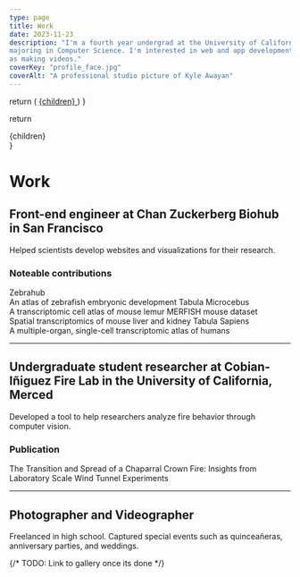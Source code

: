 ```yaml
---
type: page
title: Work
date: 2023-11-23
description: "I'm a fourth year undergrad at the University of California, Merced. I'm
majoring in Computer Science. I'm interested in web and app development, as well
as making videos."
coverKey: "profile_face.jpg"
coverAlt: "A professional studio picture of Kyle Awayan"
---
```


  return (
    <a href={link} target="_blank" rel="noreferrer" className="text-xl">
      {children}
    </a>
  )
}

  return <div className="grid grid-cols-2 gap-8">{children}</div>
}

# Work

## Front-end engineer at Chan Zuckerberg Biohub in San Francisco

Helped scientists develop websites and visualizations for their research.

### Noteable contributions

<ContributionGrid>
  <ContributonCard link="https://zebrahub.ds.czbiohub.org">
    Zebrahub <br /> An atlas of zebrafish embryonic development
  </ContributonCard>
  <ContributonCard link="https://tabula-microcebus.ds.czbiohub.org">
    Tabula Microcebus <br /> A transcriptomic cell atlas of mouse lemur
  </ContributonCard>
  <ContributonCard link="https://spatial-transcriptomics.ds.czbiohub.org">
    MERFISH mouse dataset <br /> Spatial transcriptomics of mouse liver and
    kidney
  </ContributonCard>
  <ContributonCard link="https://tabula-sapiens-portal.ds.czbiohub.org">
    Tabula Sapiens <br /> A multiple-organ, single-cell transcriptomic atlas of
    humans
  </ContributonCard>
</ContributionGrid>

---

## Undergraduate student researcher at Cobian-Iñiguez Fire Lab in the University of California, Merced

Developed a tool to help researchers analyze fire behavior through computer
vision.

### Publication

<ContributionGrid>
  <ContributonCard link="https://www.hindawi.com/journals/jc/2022/5630594/">
    The Transition and Spread of a Chaparral Crown Fire: Insights from
    Laboratory Scale Wind Tunnel Experiments
  </ContributonCard>
</ContributionGrid>

---

## Photographer and Videographer

Freelanced in high school. Captured special events such as quinceañeras,
anniversary parties, and weddings.

{/* TODO: Link to gallery once its done */}
